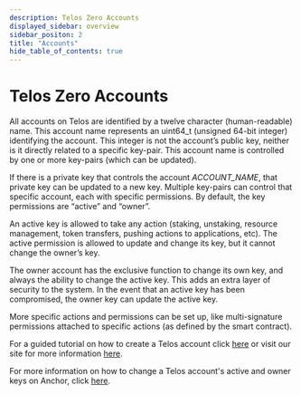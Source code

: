 ```yaml
---
description: Telos Zero Accounts
displayed_sidebar: overview
sidebar_positon: 2
title: "Accounts"
hide_table_of_contents: true
---
```


# Telos Zero Accounts

All accounts on Telos are identified by a twelve character (human-readable) name. This account name represents an uint64\_t (unsigned 64-bit integer) identifying the account. This integer is not the account’s public key, neither is it directly related to a specific key-pair. This account name is controlled by one or more key-pairs (which can be updated).

If there is a private key that controls the account _ACCOUNT\_NAME_, that private key can be updated to a new key. Multiple key-pairs can control that specific account, each with specific permissions. By default, the key permissions are “active” and “owner”.

An active key is allowed to take any action (staking, unstaking, resource management, token transfers, pushing actions to applications, etc). The active permission is allowed to update and change its key, but it cannot change the owner’s key.

The owner account has the exclusive function to change its own key, and always the ability to change the active key. This adds an extra layer of security to the system. In the event that an active key has been compromised, the owner key can update the active key.

More specific actions and permissions can be set up, like multi-signature permissions attached to specific actions (as defined by the smart contract).

For a guided tutorial on how to create a Telos account click [here](/zero/about/accounts#creating-an-account) or visit our site for more information [here](https://www.telos.net/).

For more information on how to change a Telos account's active and owner keys on Anchor, click [here](https://help.telos.net/en\_US/security/how-to-change-telos-keys-using-anchor).
